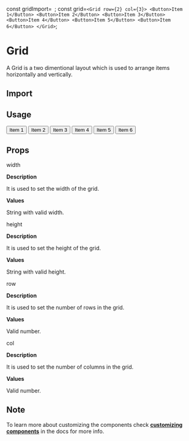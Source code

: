 const gridImport=`
`;
const grid=`
<Grid row={2} col={3}>
    <Button>Item 1</Button>
    <Button>Item 2</Button>
    <Button>Item 3</Button>
    <Button>Item 4</Button>
    <Button>Item 5</Button>
    <Button>Item 6</Button>
</Grid>
`;

<Layout title="Grid">

# Grid

A Grid is a two dimentional layout which is used to arrange items horizontally and vertically.

<Divider/>

## Import

<CodeSnippet code={gridImport}/>

## Usage

<Grid row={2} col={3}>
    <Button>Item 1</Button>
    <Button>Item 2</Button>
    <Button>Item 3</Button>
    <Button>Item 4</Button>
    <Button>Item 5</Button>
    <Button>Item 6</Button>
</Grid>

<CodeSnippet code={grid}/>

## Props

<InlineCode>width</InlineCode>

**Description**

It is used to set the width of the grid.

**Values**

String with valid width.

<Divider />

<InlineCode>height</InlineCode>

**Description**

It is used to set the height of the grid.

**Values**

String with valid height.

<Divider />

<InlineCode>row</InlineCode>

**Description**

It is used to set the number of rows in the grid.

**Values**

Valid number.

<Divider />

<InlineCode>col</InlineCode>

**Description**

It is used to set the number of columns in the grid.

**Values**

Valid number.

<Divider />

## Note

To learn more about customizing the components check **[customizing components](/docs/customizing-components)** in the docs for more info.

</Layout>
        